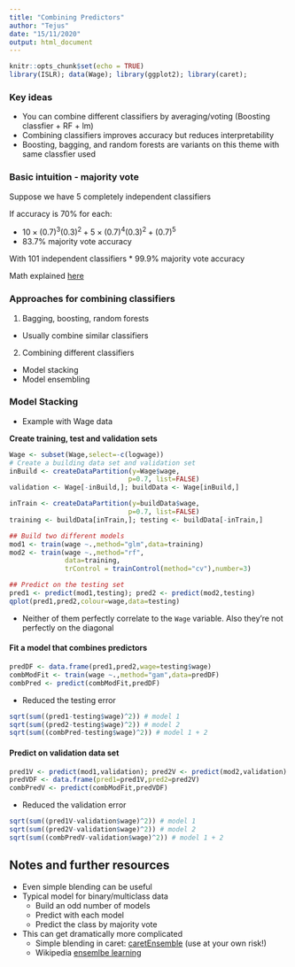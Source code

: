```yaml
---
title: "Combining Predictors"
author: "Tejus"
date: "15/11/2020"
output: html_document
---
```


```r
knitr::opts_chunk$set(echo = TRUE)
library(ISLR); data(Wage); library(ggplot2); library(caret);
```


### Key ideas

* You can combine different classifiers by averaging/voting (Boosting classfier + RF + lm)
* Combining classifiers improves accuracy but reduces interpretability
* Boosting, bagging, and random forests are variants on this theme with same classfier used

### Basic intuition - majority vote

Suppose we have 5 completely independent classifiers

If accuracy is 70% for each:

  * $10\times(0.7)^3(0.3)^2 + 5\times(0.7)^4(0.3)^2 + (0.7)^5$
  * 83.7% majority vote accuracy

With 101 independent classifiers
  * 99.9% majority vote accuracy
  
Math explained [here](https://github.com/lgreski/datasciencectacontent/blob/master/markdown/pml-combiningPredictorsBinomial.md)  

### Approaches for combining classifiers

1. Bagging, boosting, random forests
  * Usually combine similar classifiers
2. Combining different classifiers
  * Model stacking
  * Model ensembling

### Model Stacking 


* Example with Wage data

__Create training, test and validation sets__

```r

Wage <- subset(Wage,select=-c(logwage))
# Create a building data set and validation set
inBuild <- createDataPartition(y=Wage$wage,
                              p=0.7, list=FALSE)
validation <- Wage[-inBuild,]; buildData <- Wage[inBuild,]

inTrain <- createDataPartition(y=buildData$wage,
                              p=0.7, list=FALSE)
training <- buildData[inTrain,]; testing <- buildData[-inTrain,]

## Build two different models
mod1 <- train(wage ~.,method="glm",data=training)
mod2 <- train(wage ~.,method="rf",
              data=training, 
              trControl = trainControl(method="cv"),number=3)

## Predict on the testing set 
pred1 <- predict(mod1,testing); pred2 <- predict(mod2,testing)
qplot(pred1,pred2,colour=wage,data=testing)
```

* Neither of them perfectly correlate to the `Wage` variable. Also they're not perfectly on the diagonal

#### Fit a model that combines predictors

```r
predDF <- data.frame(pred1,pred2,wage=testing$wage)
combModFit <- train(wage ~.,method="gam",data=predDF)
combPred <- predict(combModFit,predDF)
```


* Reduced the testing error

```r
sqrt(sum((pred1-testing$wage)^2)) # model 1
sqrt(sum((pred2-testing$wage)^2)) # model 2
sqrt(sum((combPred-testing$wage)^2)) # model 1 + 2
```

#### Predict on validation data set

```r
pred1V <- predict(mod1,validation); pred2V <- predict(mod2,validation)
predVDF <- data.frame(pred1=pred1V,pred2=pred2V)
combPredV <- predict(combModFit,predVDF)
```

* Reduced the validation error

```r
sqrt(sum((pred1V-validation$wage)^2)) # model 1
sqrt(sum((pred2V-validation$wage)^2)) # model 2
sqrt(sum((combPredV-validation$wage)^2)) # model 1 + 2
```


## Notes and further resources

* Even simple blending can be useful
* Typical model for binary/multiclass data
  * Build an odd number of models
  * Predict with each model
  * Predict the class by majority vote
* This can get dramatically more complicated
  * Simple blending in caret: [caretEnsemble](https://github.com/zachmayer/caretEnsemble) (use at your own risk!)
  * Wikipedia [ensemlbe learning](http://en.wikipedia.org/wiki/Ensemble_learning)

